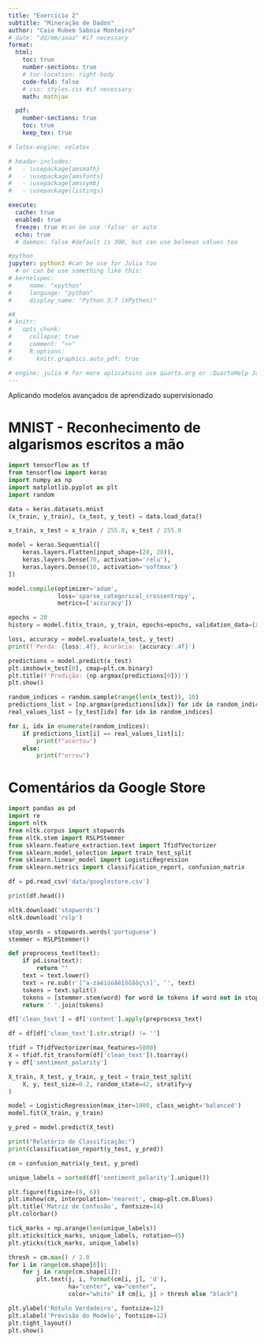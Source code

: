 ```yaml
---
title: "Exercicio 2"
subtitle: "Mineração de Dados"
author: "Caio Rubem Saboia Monteiro"
# date: "dd/mm/aaaa" #if necessary
format:
  html:
    toc: true
    number-sections: true
    # toc-location: right-body
    code-fold: false
    # css: styles.css #if necessary
    math: mathjax

  pdf:
    number-sections: true
    toc: true
    keep_tex: true

# latex-engine: xelatex

# header-includes:
#   - \usepackage{amsmath}
#   - \usepackage{amsfonts}
#   - \usepackage{amssymb}
#   - \usepackage{listings}

execute:
  cache: true
  enabled: true
  freeze: true #can be use 'false' or auto
  echo: true
  # daemon: false #default is 300, but can use boleean values too 

#python
jupyter: python3 #can be use for Julia too
  # or can be use something like this:
# kernelspec:
#     name: "xpython"
#     language: "python"
#     display_name: "Python 3.7 (XPython)"

#R
# knitr:
#   opts_chunk:
#     collapse: true
#     comment: ">>"
#     R.options:
#       knitr.graphics.auto_pdf: true

# engine: julia # for more aplicatoins use quarto.org or :QuartoHelp Julia
---
```


Aplicando modelos avançados de aprendizado supervisionado


# MNIST - Reconhecimento de algarismos escritos a mão

```python
import tensorflow as tf
from tensorflow import keras
import numpy as np
import matplotlib.pyplot as plt
import random

data = keras.datasets.mnist
(x_train, y_train), (x_test, y_test) = data.load_data()

x_train, x_test = x_train / 255.0, x_test / 255.0

model = keras.Sequential([
    keras.layers.Flatten(input_shape=(28, 28)),  
    keras.layers.Dense(70, activation='relu'),  
    keras.layers.Dense(10, activation='softmax') 
])

model.compile(optimizer='adam',
              loss='sparse_categorical_crossentropy',
              metrics=['accuracy'])


```

```python
epochs = 20  
history = model.fit(x_train, y_train, epochs=epochs, validation_data=(x_test, y_test))

loss, accuracy = model.evaluate(x_test, y_test)
print(f'Perda: {loss:.4f}, Acurácia: {accuracy:.4f}')
```

```python
predictions = model.predict(x_test)
plt.imshow(x_test[0], cmap=plt.cm.binary)
plt.title(f'Predição: {np.argmax(predictions[0])}')
plt.show()

random_indices = random.sample(range(len(x_test)), 10)
predictions_list = [np.argmax(predictions[idx]) for idx in random_indices]
real_values_list = [y_test[idx] for idx in random_indices]

for i, idx in enumerate(random_indices):
    if predictions_list[i] == real_values_list[i]:
        print(f"acertou")
    else:
        print(f"errou")
```

# Comentários da Google Store

```python
import pandas as pd
import re
import nltk
from nltk.corpus import stopwords
from nltk.stem import RSLPStemmer
from sklearn.feature_extraction.text import TfidfVectorizer
from sklearn.model_selection import train_test_split
from sklearn.linear_model import LogisticRegression
from sklearn.metrics import classification_report, confusion_matrix

df = pd.read_csv('data/googlestore.csv')

print(df.head())
```

```python
nltk.download('stopwords')
nltk.download('rslp')

stop_words = stopwords.words('portuguese')
stemmer = RSLPStemmer()

def preprocess_text(text):
    if pd.isna(text):
        return ""
    text = text.lower()
    text = re.sub(r'[^a-záéíóúâêîôûãõç\s]', '', text)
    tokens = text.split()
    tokens = [stemmer.stem(word) for word in tokens if word not in stop_words]
    return ' '.join(tokens)

df['clean_text'] = df['content'].apply(preprocess_text)

df = df[df['clean_text'].str.strip() != '']
```

```python
tfidf = TfidfVectorizer(max_features=5000)
X = tfidf.fit_transform(df['clean_text']).toarray()
y = df['sentiment_polarity']
```

```python
X_train, X_test, y_train, y_test = train_test_split(
    X, y, test_size=0.2, random_state=42, stratify=y
)
```

```python
model = LogisticRegression(max_iter=1000, class_weight='balanced')
model.fit(X_train, y_train)
```

```python
y_pred = model.predict(X_test)

print("Relatório de Classificação:")
print(classification_report(y_test, y_pred))

cm = confusion_matrix(y_test, y_pred)

unique_labels = sorted(df['sentiment_polarity'].unique())

plt.figure(figsize=(8, 6))
plt.imshow(cm, interpolation='nearest', cmap=plt.cm.Blues)
plt.title('Matriz de Confusão', fontsize=14)
plt.colorbar()

tick_marks = np.arange(len(unique_labels))
plt.xticks(tick_marks, unique_labels, rotation=45)
plt.yticks(tick_marks, unique_labels)

thresh = cm.max() / 2.0
for i in range(cm.shape[0]):
    for j in range(cm.shape[1]):
        plt.text(j, i, format(cm[i, j], 'd'),
                 ha="center", va="center",
                 color="white" if cm[i, j] > thresh else "black")

plt.ylabel('Rótulo Verdadeiro', fontsize=12)
plt.xlabel('Previsão do Modelo', fontsize=12)
plt.tight_layout()
plt.show()
```
